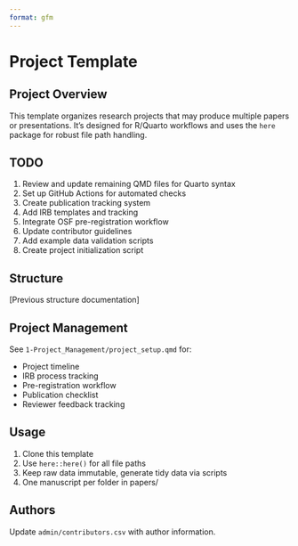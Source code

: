 ```yaml
---
format: gfm
---
```


# Project Template

## Project Overview

This template organizes research projects that may produce multiple papers or presentations. It's designed for R/Quarto workflows and uses the `here` package for robust file path handling.

## TODO

1. Review and update remaining QMD files for Quarto syntax
2. Set up GitHub Actions for automated checks
3. Create publication tracking system
4. Add IRB templates and tracking
5. Integrate OSF pre-registration workflow
6. Update contributor guidelines
7. Add example data validation scripts
8. Create project initialization script

## Structure

[Previous structure documentation]

## Project Management

See `1-Project_Management/project_setup.qmd` for:

- Project timeline
- IRB process tracking
- Pre-registration workflow
- Publication checklist
- Reviewer feedback tracking

## Usage

1. Clone this template
2. Use `here::here()` for all file paths
3. Keep raw data immutable, generate tidy data via scripts
4. One manuscript per folder in papers/

## Authors

Update `admin/contributors.csv` with author information.